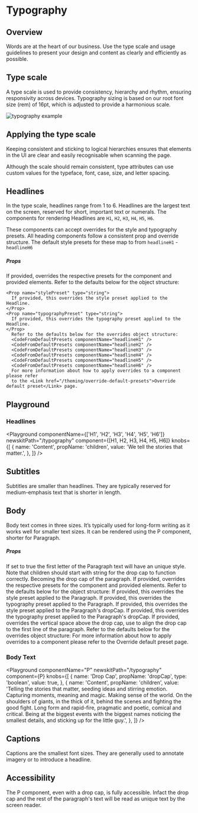 


# Typography

## Overview

Words are at the heart of our business. Use the type scale and usage guidelines to present your design and content as clearly and efficiently as possible.

## Type scale

A type scale is used to provide consistency, hierarchy and rhythm, ensuring responsivity across devices. Typography sizing is based on our root font size (rem) of 16pt, which is adjusted to provide a harmonious scale.

<LegacyBlock marginBottom="sizing050" maxWidth="760px">
  <Image
    src="/static/examples/typography/typography.png"
    alt="typography example"
    maxWidth="1388"
    maxHeight="1600"
  />
</LegacyBlock>

## Applying the type scale

Keeping consistent and sticking to logical hierarchies ensures that elements in the UI are clear and easily recognisable when scanning the page.

Although the scale should remain consistent, type attributes can use custom values for the typeface, font, case, size, and letter spacing.

## Headlines

In the type scale, headlines range from 1 to 6. Headlines are the largest text on the screen, reserved for short, important text or numerals.
The components for rendering Headlines are `H1`, `H2`, `H3`, `H4`, `H5`, `H6`.

These components can accept overrides for the style and typography presets.
All heading components follow a consistent prop and override structure. The default style presets for these map to from `headlineH1` - `headlineH6`

##### Props
<LegacyBlock marginTop="sizing040">
  <Prop name="overrides" type="object">
    If provided, overrides the respective presets for the component and provided elements.
    Refer to the defaults below for the object structure:
    
    <Prop name="stylePreset" type="string">
      If provided, this overrides the style preset applied to the Headline.
    </Prop>
    <Prop name="typographyPreset" type="string">
      If provided, this overrides the typography preset applied to the Headline.
    </Prop>
      Refer to the defaults below for the overrides object structure:
      <CodeFromDefaultPresets componentName="headlineH1" />
      <CodeFromDefaultPresets componentName="headlineH2" />
      <CodeFromDefaultPresets componentName="headlineH3" />
      <CodeFromDefaultPresets componentName="headlineH4" />
      <CodeFromDefaultPresets componentName="headlineH5" />
      <CodeFromDefaultPresets componentName="headlineH6" />
      For more information about how to apply overrides to a component please refer 
      to the <Link href="/theming/override-default-presets">Override default preset</Link> page.
  </Prop>
</LegacyBlock>

## Playground

### Headlines

<Playground
  componentName={['H1', 'H2', 'H3', 'H4', 'H5', 'H6']}
  newskitPath="/typography"
  component={[H1, H2, H3, H4, H5, H6]}
  knobs={[
    {
      name: 'Content',
      propName: 'children',
      value: 'We tell the stories that matter.',
    },
  ]}
/>

## Subtitles

Subtitles are smaller than headlines. They are typically reserved for medium-emphasis text that is shorter in length.

## Body

Body text comes in three sizes. It’s typically used for long-form writing as it works well for smaller text sizes.
It can be rendered using the P component, shorter for Paragraph.

##### Props
<LegacyBlock marginTop="sizing040">
  <Prop name="dropCap" type="boolean" default="false">
    If set to true the first letter of the Paragraph text will have an unique style. Note that children should start with string for the drop cap to function correctly.
    Becoming the drop cap of the paragraph.
  </Prop>
  <Prop name="overrides" type="object">
    If provided, overrides the respective presets for the component and provided elements.
    Refer to the defaults below for the object structure:
    <Prop name="stylePreset" type="string" default="paragraph">
      If provided, this overrides the style preset applied to the Paragraph.
    </Prop>
     <Prop name="typographyPreset" type="string" default="body020">
      If provided, this overrides the typography preset applied to the Paragraph.
    </Prop>
    <Prop name="dropCap" type="object">
       <Prop name="stylePreset" type="string" default="paragraphDropCap">
        If provided, this overrides the style preset applied to the Paragraph's dropCap.
      </Prop>
      <Prop name="typographyPreset" type="string" default="display040">
        If provided, this overrides the typography preset applied to the Paragraph's dropCap.
      </Prop>
      <Prop name="space" type="string" default="space20">
        If provided, overrides the vertical space above the drop cap, use to align the drop cap to the first line of the paragraph.
      </Prop>
    </Prop>
     Refer to the defaults below for the  overrides object structure:
      <CodeFromDefaultPresets componentName="paragraph" />
      For more information about how to apply overrides to a component please refer 
      to the <Link href="/theming/override-default-presets">Override default preset</Link> page.
  </Prop>
</LegacyBlock>

### Body Text

<Playground
  componentName="P"
  newskitPath="/typography"
  component={P}
  knobs={[
    {
      name: 'Drop Cap',
      propName: 'dropCap',
      type: 'boolean',
      value: true,
    },
    {
      name: 'Content',
      propName: 'children',
      value:
        'Telling the stories that matter, seeding ideas and stirring emotion. Capturing moments, meaning and magic. Making sense of the world. On the shoulders of giants, in the thick of it, behind the scenes and fighting the good fight. Long form and rapid-fire, pragmatic and poetic, comical and critical. Being at the biggest events with the biggest names noticing the smallest details, and sticking up for the little guy.',
    },
  ]}
/>


## Captions

Captions are the smallest font sizes. They are generally used to annotate imagery or to introduce a headline.

## Accessibility

The P component, even with a drop cap, is fully accessible. Infact the drop cap and the rest of the paragraph's text will 
be read as unique text by the screen reader.